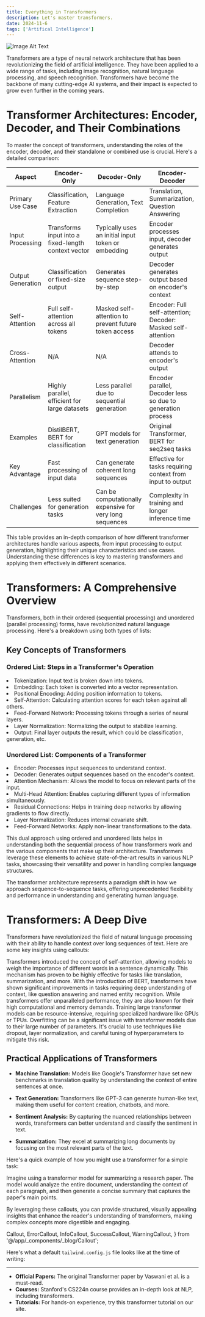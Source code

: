 ```yaml
---
title: Everything in Transformers
description: Let's master transformers.
date: 2024-11-6
tags: ['Artifical Intelligence']
---
```


![Image Alt Text](./images/transformer.png)

<CustomParagraph>
  Transformers are a type of neural network architecture that has been
  revolutionizing the field of artificial intelligence. They have been applied
  to a wide range of tasks, including image recognition, natural language
  processing, and speech recognition. Transformers have become the backbone of
  many cutting-edge AI systems, and their impact is expected to grow even
  further in the coming years.
</CustomParagraph>


# Transformer Architectures: Encoder, Decoder, and Their Combinations

To master the concept of transformers, understanding the roles of the encoder, decoder, and their standalone or combined use is crucial. Here's a detailed comparison:

<Table>
  <thead>
    <tr>
      <Th>Aspect</Th>
      <Th>Encoder-Only</Th>
      <Th>Decoder-Only</Th>
      <Th>Encoder-Decoder</Th>
    </tr>
  </thead>
  <tbody>
    <tr>
      <Td>Primary Use Case</Td>
      <Td>Classification, Feature Extraction</Td>
      <Td>Language Generation, Text Completion</Td>
      <Td>Translation, Summarization, Question Answering</Td>
    </tr>
    <tr>
      <Td>Input Processing</Td>
      <Td>Transforms input into a fixed-length context vector</Td>
      <Td>Typically uses an initial input token or embedding</Td>
      <Td>Encoder processes input, decoder generates output</Td>
    </tr>
    <tr>
      <Td>Output Generation</Td>
      <Td>Classification or fixed-size output</Td>
      <Td>Generates sequence step-by-step</Td>
      <Td>Decoder generates output based on encoder's context</Td>
    </tr>
    <tr>
      <Td>Self-Attention</Td>
      <Td>Full self-attention across all tokens</Td>
      <Td>Masked self-attention to prevent future token access</Td>
      <Td>Encoder: Full self-attention; Decoder: Masked self-attention</Td>
    </tr>
    <tr>
      <Td>Cross-Attention</Td>
      <Td>N/A</Td>
      <Td>N/A</Td>
      <Td>Decoder attends to encoder's output</Td>
    </tr>
    <tr>
      <Td>Parallelism</Td>
      <Td>Highly parallel, efficient for large datasets</Td>
      <Td>Less parallel due to sequential generation</Td>
      <Td>Encoder parallel, Decoder less so due to generation process</Td>
    </tr>
    <tr>
      <Td>Examples</Td>
      <Td>DistilBERT, BERT for classification</Td>
      <Td>GPT models for text generation</Td>
      <Td>Original Transformer, BERT for seq2seq tasks</Td>
    </tr>
    <tr>
      <Td>Key Advantage</Td>
      <Td>Fast processing of input data</Td>
      <Td>Can generate coherent long sequences</Td>
      <Td>Effective for tasks requiring context from input to output</Td>
    </tr>
    <tr>
      <Td>Challenges</Td>
      <Td>Less suited for generation tasks</Td>
      <Td>Can be computationally expensive for very long sequences</Td>
      <Td>Complexity in training and longer inference time</Td>
    </tr>
  </tbody>
</Table>

This table provides an in-depth comparison of how different transformer architectures handle various aspects, from input processing to output generation, highlighting their unique characteristics and use cases. Understanding these differences is key to mastering transformers and applying them effectively in different scenarios.


# Transformers: A Comprehensive Overview

Transformers, both in their ordered (sequential processing) and unordered (parallel processing) forms, have revolutionized natural language processing. Here's a breakdown using both types of lists:

## Key Concepts of Transformers

### Ordered List: Steps in a Transformer's Operation

<List ordered={true}>
  <li>Tokenization: Input text is broken down into tokens.</li>
  <li>Embedding: Each token is converted into a vector representation.</li>
  <li>Positional Encoding: Adding position information to tokens.</li>
  <li>
    Self-Attention: Calculating attention scores for each token against all
    others.
  </li>
  <li>
    Feed-Forward Network: Processing tokens through a series of neural layers.
  </li>
  <li>Layer Normalization: Normalizing the output to stabilize learning.</li>
  <li>
    Output: Final layer outputs the result, which could be classification,
    generation, etc.
  </li>
</List>

### Unordered List: Components of a Transformer

<List>
  <li>Encoder: Processes input sequences to understand context.</li>
  <li>Decoder: Generates output sequences based on the encoder's context.</li>
  <li>
    Attention Mechanism: Allows the model to focus on relevant parts of the
    input.
  </li>
  <li>
    Multi-Head Attention: Enables capturing different types of information
    simultaneously.
  </li>
  <li>
    Residual Connections: Helps in training deep networks by allowing gradients
    to flow directly.
  </li>
  <li>Layer Normalization: Reduces internal covariate shift.</li>
  <li>Feed-Forward Networks: Apply non-linear transformations to the data.</li>
</List>

This dual approach using ordered and unordered lists helps in understanding both the sequential process of how transformers work and the various components that make up their architecture. Transformers leverage these elements to achieve state-of-the-art results in various NLP tasks, showcasing their versatility and power in handling complex language structures.


<Quote>
  The transformer architecture represents a paradigm shift in how we approach
  sequence-to-sequence tasks, offering unprecedented flexibility and performance
  in understanding and generating human language.
</Quote>


# Transformers: A Deep Dive

Transformers have revolutionized the field of natural language processing with their ability to handle context over long sequences of text. Here are some key insights using callouts:

<InfoCallout title="Why Transformers?">
  Transformers introduced the concept of self-attention, allowing models to
  weigh the importance of different words in a sentence dynamically. This
  mechanism has proven to be highly effective for tasks like translation,
  summarization, and more.
</InfoCallout>

<SuccessCallout title="Performance Boost">
  With the introduction of BERT, transformers have shown significant
  improvements in tasks requiring deep understanding of context, like question
  answering and named entity recognition.
</SuccessCallout>

<WarningCallout title="Resource Intensive">
  While transformers offer unparalleled performance, they are also known for
  their high computational and memory demands. Training large transformer models
  can be resource-intensive, requiring specialized hardware like GPUs or TPUs.
</WarningCallout>

<ErrorCallout title="Common Pitfalls">
  Overfitting can be a significant issue with transformer models due to their
  large number of parameters. It's crucial to use techniques like dropout, layer
  normalization, and careful tuning of hyperparameters to mitigate this risk.
</ErrorCallout>

## Practical Applications of Transformers

- **Machine Translation:** Models like Google's Transformer have set new benchmarks in translation quality by understanding the context of entire sentences at once.

- **Text Generation:** Transformers like GPT-3 can generate human-like text, making them useful for content creation, chatbots, and more.

- **Sentiment Analysis:** By capturing the nuanced relationships between words, transformers can better understand and classify the sentiment in text.

- **Summarization:** They excel at summarizing long documents by focusing on the most relevant parts of the text.

Here's a quick example of how you might use a transformer for a simple task:

<Callout variant="default" emoji="📝" title="Example Use Case">
  Imagine using a transformer model for summarizing a research paper. The model
  would analyze the entire document, understanding the context of each
  paragraph, and then generate a concise summary that captures the paper's main
  points.
</Callout>

By leveraging these callouts, you can provide structured, visually appealing insights that enhance the reader's understanding of transformers, making complex concepts more digestible and engaging.

  Callout,
  ErrorCallout,
  InfoCallout,
  SuccessCallout,
  WarningCallout,
} from '@/app/_components/_blog/Callout';

Here's what a default `tailwind.config.js` file looks like at the time of writing:

<HR />


- **Official Papers:** The original <HLink href="https://arxiv.org/abs/1706.03762">Transformer paper</HLink> by Vaswani et al. is a must-read.
- **Courses:** Stanford's <HLink href="https://cs224n.stanford.edu/">CS224n</HLink> course provides an in-depth look at NLP, including transformers.
- **Tutorials:** For hands-on experience, try this <HLink href="/tutorials/transformer-tutorial">transformer tutorial</HLink> on our site.

